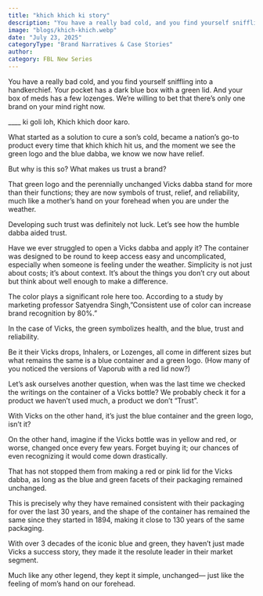 ```yaml
---
title: "khich khich ki story"
description: "You have a really bad cold, and you find yourself sniffling into a handkerchief."
image: "blogs/khich-khich.webp"
date: "July 23, 2025"
categoryType: "Brand Narratives & Case Stories"
author:
category: FBL New Series
---
```


You have a really bad cold, and you find yourself sniffling into a handkerchief. Your pocket has a dark blue box with a green lid. And your box of meds has a few lozenges. We’re willing to bet that there’s only one brand on your mind right now.

\_\_\_\_ ki goli loh, Khich khich door karo.

What started as a solution to cure a son’s cold, became a nation’s go-to product every time that khich khich hit us, and the moment we see the green logo and the blue dabba, we know we now have relief.

But why is this so? What makes us trust a brand?

That green logo and the perennially unchanged Vicks dabba stand for more than their functions; they are now symbols of trust, relief, and reliability, much like a mother’s hand on your forehead when you are under the weather.

Developing such trust was definitely not luck. Let’s see how the humble dabba aided trust.

Have we ever struggled to open a Vicks dabba and apply it? The container was designed to be round to keep access easy and uncomplicated, especially when someone is feeling under the weather. Simplicity is not just about costs; it’s about context. It’s about the things you don’t cry out about but think about well enough to make a difference.

The color plays a significant role here too. According to a study by marketing professor Satyendra Singh,”Consistent use of color can increase brand recognition by 80%.”

In the case of Vicks, the green symbolizes health, and the blue, trust and reliability.

Be it their Vicks drops, Inhalers, or Lozenges, all come in different sizes but what remains the same is a blue container and a green logo. (How many of you noticed the versions of Vaporub with a red lid now?)

Let’s ask ourselves another question, when was the last time we checked the writings on the container of a Vicks bottle? We probably check it for a product we haven’t used much, a product we don’t “Trust”.

With Vicks on the other hand, it’s just the blue container and the green logo, isn’t it?

On the other hand, imagine if the Vicks bottle was in yellow and red, or worse, changed once every few years. Forget buying it; our chances of even recognizing it would come down drastically.

That has not stopped them from making a red or pink lid for the Vicks dabba, as long as the blue and green facets of their packaging remained unchanged.

This is precisely why they have remained consistent with their packaging for over the last 30 years, and the shape of the container has remained the same since they started in 1894, making it close to 130 years of the same packaging.

With over 3 decades of the iconic blue and green, they haven’t just made Vicks a success story, they made it the resolute leader in their market segment.

Much like any other legend, they kept it simple, unchanged— just like the feeling of mom’s hand on our forehead.
